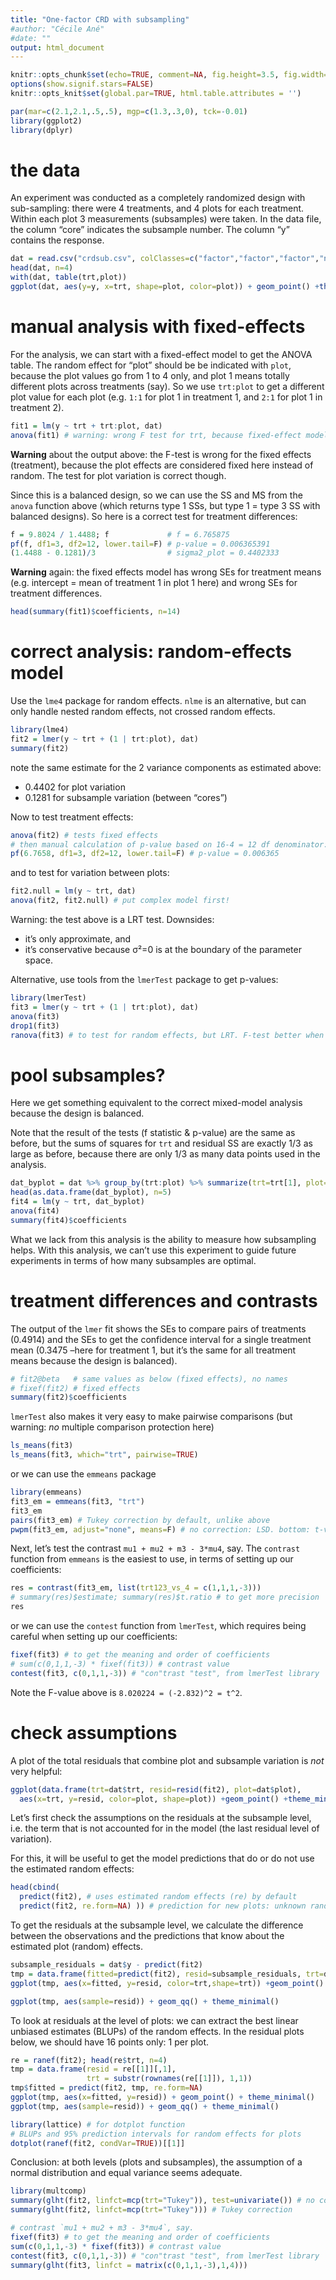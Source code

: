```yaml
---
title: "One-factor CRD with subsampling"
#author: "Cécile Ané"
#date: ""
output: html_document
---
```


```r
knitr::opts_chunk$set(echo=TRUE, comment=NA, fig.height=3.5, fig.width=5)
options(show.signif.stars=FALSE)
knitr::opts_knit$set(global.par=TRUE, html.table.attributes = '')
```

```r
par(mar=c(2.1,2.1,.5,.5), mgp=c(1.3,.3,0), tck=-0.01)
library(ggplot2)
library(dplyr)
```

# the data

An experiment was conducted as a completely randomized design with sub-sampling:
there were 4 treatments, and 4 plots for each treatment.
Within each plot 3 measurements (subsamples) were taken.
In the data file, the column "core" indicates the subsample number.
The column "y" contains the response.

```r
dat = read.csv("crdsub.csv", colClasses=c("factor","factor","factor","numeric"))
head(dat, n=4)
with(dat, table(trt,plot))
ggplot(dat, aes(y=y, x=trt, shape=plot, color=plot)) + geom_point() +theme_minimal()
```

# manual analysis with fixed-effects

For the analysis, we can start with a fixed-effect model to get the ANOVA table.
The random effect for "plot" should be be indicated with `plot`,
because the plot values go from 1 to 4 only, and plot 1 means totally different
plots across treatments (say). So we use `trt:plot` to get a different plot
value for each plot (e.g. `1:1` for plot 1 in treatment 1, and `2:1` for plot 1
in treatment 2).

```r
fit1 = lm(y ~ trt + trt:plot, dat)
anova(fit1) # warning: wrong F test for trt, because fixed-effect model
```

**Warning** about the output above:
the F-test is wrong for the fixed effects (treatment),
because the plot effects are considered fixed here instead of random.
The test for plot variation is correct though.

Since this is a balanced design, so we can use the SS and MS from the
`anova` function above
(which returns type 1 SSs, but type 1 = type 3 SS with balanced designs).
So here is a correct test for treatment differences:

```r
f = 9.8024 / 1.4488; f             # f = 6.765875
pf(f, df1=3, df2=12, lower.tail=F) # p-value = 0.006365391
(1.4488 - 0.1281)/3                # sigma2_plot = 0.4402333
```

**Warning** again: the fixed effects model has wrong SEs for
treatment means (e.g. intercept = mean of treatment 1 in plot 1 here)
and wrong SEs for treatment differences.

```r
head(summary(fit1)$coefficients, n=14)
```

# correct analysis: random-effects model

Use the `lme4` package for random effects.
`nlme` is an alternative, but can only handle nested random effects, not
crossed random effects.
<!--However, when applicable, `nlme` will try to guess the approximate dfs for F tests, and return associated p-values.-->

```r
library(lme4)
fit2 = lmer(y ~ trt + (1 | trt:plot), dat)
summary(fit2)
```

note the same estimate for the 2 variance components as estimated above:

- 0.4402 for plot variation
- 0.1281 for subsample variation (between "cores")

Now to test treatment effects:

```r
anova(fit2) # tests fixed effects
# then manual calculation of p-value based on 16-4 = 12 df denominator:
pf(6.7658, df1=3, df2=12, lower.tail=F) # p-value = 0.006365
```

and to test for variation between plots:

```r
fit2.null = lm(y ~ trt, dat)
anova(fit2, fit2.null) # put complex model first!
```

Warning: the test above is a LRT test. Downsides:

- it's only approximate, and
- it's conservative because σ²=0 is at
  the boundary of the parameter space.

Alternative, use tools from the `lmerTest` package to get p-values:

```r
library(lmerTest)
fit3 = lmer(y ~ trt + (1 | trt:plot), dat)
anova(fit3)
drop1(fit3)
ranova(fit3) # to test for random effects, but LRT. F-test better when appropriate
```

# pool subsamples?

Here we get something equivalent to the correct
mixed-model analysis because the design is balanced.

Note that the result of the tests (f statistic & p-value)
are the same as before, but the sums of squares for `trt` and
residual SS are exactly 1/3 as large as before,
because there are only 1/3 as many data points
used in the analysis.

```r
dat_byplot = dat %>% group_by(trt:plot) %>% summarize(trt=trt[1], plot=plot[1], y=mean(y))
head(as.data.frame(dat_byplot), n=5)
fit4 = lm(y ~ trt, dat_byplot)
anova(fit4)
summary(fit4)$coefficients
```

What we lack from this analysis is the ability to measure
how subsampling helps. With this analysis,
we can't use this experiment to guide future experiments
in terms of how many subsamples are optimal.

# treatment differences and contrasts

The output of the `lmer` fit shows the SEs to compare pairs
of treatments (0.4914) and the SEs to get the confidence interval
for a single treatment mean (0.3475 --here for treatment 1, but
it's the same for all treatment means because the design is balanced).

```r
# fit2@beta   # same values as below (fixed effects), no names
# fixef(fit2) # fixed effects
summary(fit2)$coefficients
```

`lmerTest` also makes it very easy to make pairwise comparisons
(but warning: *no* multiple comparison protection here)

```r
ls_means(fit3)
ls_means(fit3, which="trt", pairwise=TRUE)
```

or we can use the `emmeans` package

```r
library(emmeans)
fit3_em = emmeans(fit3, "trt")
fit3_em
pairs(fit3_em) # Tukey correction by default, unlike above
pwpm(fit3_em, adjust="none", means=F) # no correction: LSD. bottom: t-values
```

Next, let's test the contrast `mu1 + mu2 + m3 - 3*mu4`, say.
The `contrast` function from `emmeans` is the easiest to use,
in terms of setting up our coefficients:

```r
res = contrast(fit3_em, list(trt123_vs_4 = c(1,1,1,-3)))
# summary(res)$estimate; summary(res)$t.ratio # to get more precision
res
```

or we can use the `contest` function from `lmerTest`,
which requires being careful when setting up our coefficients:

```r
fixef(fit3) # to get the meaning and order of coefficients
# sum(c(0,1,1,-3) * fixef(fit3)) # contrast value
contest(fit3, c(0,1,1,-3)) # "con"trast "test", from lmerTest library
```

Note the F-value above is `8.020224 = (-2.832)^2 = t^2`.

# check assumptions

A plot of the total residuals that combine plot and subsample variation
is *not* very helpful:

```r
ggplot(data.frame(trt=dat$trt, resid=resid(fit2), plot=dat$plot), 
  aes(x=trt, y=resid, color=plot, shape=plot)) +geom_point() +theme_minimal()
```

Let's first check the assumptions on the residuals at the subsample level,
i.e. the term that is not accounted for in the model
(the last residual level of variation).

For this, it will be useful to get the model predictions
that do or do not use the estimated random effects:

```r
head(cbind(
  predict(fit2), # uses estimated random effects (re) by default
  predict(fit2, re.form=NA) )) # prediction for new plots: unknown random effects
```

To get the residuals at the subsample level, we calculate
the difference between the observations and the predictions
that know about the estimated plot (random) effects.

```r
subsample_residuals = dat$y - predict(fit2)
tmp = data.frame(fitted=predict(fit2), resid=subsample_residuals, trt=dat$trt)
ggplot(tmp, aes(x=fitted, y=resid, color=trt,shape=trt)) +geom_point() +theme_minimal()
```
```r
ggplot(tmp, aes(sample=resid)) + geom_qq() + theme_minimal()
```

To look at residuals at the level of plots:
we can extract the best linear unbiased
estimates (BLUPs) of the random effects.
In the residual plots below, we should have 16 points only:
1 per plot.

```r
re = ranef(fit2); head(re$trt, n=4)
tmp = data.frame(resid = re[[1]][,1],
                 trt = substr(rownames(re[[1]]), 1,1))
tmp$fitted = predict(fit2, tmp, re.form=NA)
ggplot(tmp, aes(x=fitted, y=resid)) + geom_point() + theme_minimal()
ggplot(tmp, aes(sample=resid)) + geom_qq() + theme_minimal()
```

```r
library(lattice) # for dotplot function
# BLUPs and 95% prediction intervals for random effects for plots 
dotplot(ranef(fit2, condVar=TRUE))[[1]]
```

Conclusion: at both levels (plots and subsamples),
the assumption of a normal distribution and equal variance seems
adequate.

<!-- # treatment differences using multcomp -->

<!-- or use the `multcomp` package, which is very versatile (with multiple comparison procedures), but goes with the normal approximation instead of an approximate T distribution to get p-values. Note that the z-values below are the same as the t-values above. Only the p-values differ. -->

```r
library(multcomp)
summary(glht(fit2, linfct=mcp(trt="Tukey")), test=univariate()) # no correction
summary(glht(fit2, linfct=mcp(trt="Tukey"))) # Tukey correction
```


```r
# contrast `mu1 + mu2 + m3 - 3*mu4`, say.
fixef(fit3) # to get the meaning and order of coefficients
sum(c(0,1,1,-3) * fixef(fit3)) # contrast value
contest(fit3, c(0,1,1,-3)) # "con"trast "test", from lmerTest library
summary(glht(fit3, linfct = matrix(c(0,1,1,-3),1,4)))
```

